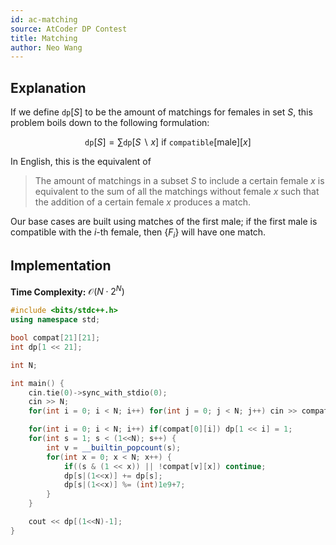 ```yaml
---
id: ac-matching
source: AtCoder DP Contest
title: Matching
author: Neo Wang
---
```


## Explanation

If we define $\texttt{dp}[S]$ to be the amount of matchings for females in set
$S$, this problem boils down to the following formulation:

$$
\texttt{dp}[S] = \sum \texttt{dp}[S\backslash x]\: \text{if}\:  \texttt{compatible}[ \text{male}][x]
$$

In English, this is the equivalent of

> The amount of matchings in a subset $S$ to include a certain female $x$ is
> equivalent to the sum of all the matchings without female $x$ such that the
> addition of a certain female $x$ produces a match.

Our base cases are built using matches of the first male; if the first male is
compatible with the $i$-th female, then $\{F_i\}$ will have one match.

## Implementation

**Time Complexity:** $\mathcal{O}(N\cdot 2^N)$

```cpp
#include <bits/stdc++.h>
using namespace std;

bool compat[21][21];
int dp[1 << 21];

int N;

int main() {
	cin.tie(0)->sync_with_stdio(0);
	cin >> N;
    for(int i = 0; i < N; i++) for(int j = 0; j < N; j++) cin >> compat[i][j];

    for(int i = 0; i < N; i++) if(compat[0][i]) dp[1 << i] = 1;
    for(int s = 1; s < (1<<N); s++) {
        int v = __builtin_popcount(s);
        for(int x = 0; x < N; x++) {
            if((s & (1 << x)) || !compat[v][x]) continue;
            dp[s|(1<<x)] += dp[s];
            dp[s|(1<<x)] %= (int)1e9+7;
        }
    }

   	cout << dp[(1<<N)-1];
}
```

